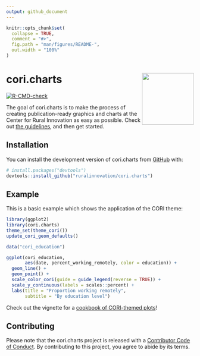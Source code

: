 ```yaml
---
output: github_document
---
```


<!-- README.md is generated from README.Rmd. Please edit that file -->

```r
knitr::opts_chunk$set(
  collapse = TRUE,
  comment = "#>",
  fig.path = "man/figures/README-",
  out.width = "100%"
)
```

# cori.charts <a href='https://ruralinnovation.github.io/cori.charts/'><img src='man/figures/logo.png' align="right" height="139" /></a>

<!-- badges: start -->
[![R-CMD-check](https://github.com/ruralinnovation/cori.charts/actions/workflows/R-CMD-check.yaml/badge.svg)](https://github.com/ruralinnovation/cori.charts/actions/workflows/R-CMD-check.yaml)
<!-- badges: end -->

The goal of cori.charts is to make the process of creating publication-ready graphics and charts at the Center for Rural Innovation as easy as possible. Check out [the guidelines](https://www.figma.com/file/gaAFFK9UHvs4baFXDlOKKR/CORI-Design-Guideline), and then get started.

## Installation

You can install the development version of cori.charts from [GitHub](https://github.com/) with:

``` r
# install.packages("devtools")
devtools::install_github("ruralinnovation/cori.charts")
```

## Example

This is a basic example which shows the application of the CORI theme:

```r
library(ggplot2)
library(cori.charts)
theme_set(theme_cori())
update_cori_geom_defaults()

data("cori_education")

ggplot(cori_education, 
       aes(date, percent_working_remotely, color = education)) +
  geom_line() +
  geom_point() +
  scale_color_cori(guide = guide_legend(reverse = TRUE)) +
  scale_y_continuous(labels = scales::percent) +
  labs(title = "Proportion working remotely",
       subtitle = "By education level")
```

Check out the vignette for a [cookbook of CORI-themed plots](https://ruralinnovation.github.io/cori.charts/articles/cookbook.html)!

## Contributing
  
Please note that the cori.charts project is released with a [Contributor Code of Conduct](https://contributor-covenant.org/version/2/1/CODE_OF_CONDUCT.html). By contributing to this project, you agree to abide by its terms.
